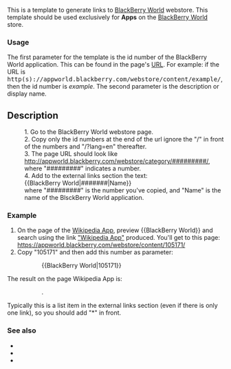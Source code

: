 {{Documentation subpage}}
<!-- PLEASE ADD CATEGORIES AND INTERWIKIS AT THE BOTTOM OF THIS PAGE -->

This is a template to generate links to [[BlackBerry World]] webstore. This template should be used exclusively for '''Apps''' on the [[BlackBerry World]] store.

=== Usage ===
{{See also|Wikipedia:External links/Perennial websites}}

The first parameter for the {{tl|BlackBerry World}} template is the id number of the BlackBerry World application. This can be found in the page's [[统一资源定位符|URL]]. For example: if the URL is <kbd><nowiki>http(s)://appworld.blackberry.com/webstore/content/example/</nowiki></kbd>, then the id number is ''example''. The second parameter is the description or display name.

== Description ==
:1. Go to the BlackBerry World webstore page.
:2. Copy only the id numbers at the end of the url ignore the "/" in front of the numbers and "/?lang=en" thereafter.
:3. The page URL should look like http://appworld.blackberry.com/webstore/category/#########/, where "#########" indicates a number.
:4. Add to the external links section the text:<br/><nowiki>{{BlackBerry World|#######|Name}}</nowiki><br/>where "#########" is the number you've copied, and "Name" is the name of the BlsckBerry World application.

=== Example ===
#On the page of the [[維基百科應用程式|Wikipedia App]], preview <nowiki>{{BlackBerry World}}</nowiki> and search using the link [https://appworld.blackberry.com/webstore/content/105171/ "Wikipedia App"] produced. You'll get to this page: https://appworld.blackberry.com/webstore/content/105171/
#Copy "105171" and then add this number as parameter:
::<nowiki>{{BlackBerry World|105171}}</nowiki>
The result on the page Wikipedia App is:
::{{BlackBerry World|105171|Wikipedia App}}.

Typically this is a list item in the external links section (even if there is only one link), so you should add "*" in front.

{{Documentation subpage}}
<!-- Categories and interwikis go at the bottom of this page. -->

=== See also ===
*{{tl|ITunes Preview App}}
*{{tl|Google Play}}
*{{tl|Windows Phone Store}}

<includeonly>{{Sandbox other||
<!-- CATEGORIES AND INTERWIKIS HERE, THANKS -->
[[Category:软件外部链接模板]]
[[Category:黑莓软件|τ{{PAGENAME}}]]
[[Category:黑莓手機|τ{{PAGENAME}}]]
}}</includeonly>